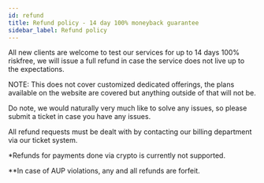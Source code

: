 ```yaml
---
id: refund
title: Refund policy - 14 day 100% moneyback guarantee
sidebar_label: Refund policy
---
```

All new clients are welcome to test our services for up to 14 days 100% riskfree, we will issue a full refund in case the service does not live up to the expectations.

NOTE: This does not cover customized dedicated offerings, the plans available on the website are covered but anything outside of that will not be.

Do note, we would naturally very much like to solve any issues, so please submit a ticket in case you have any issues.

All refund requests must be dealt with by contacting our billing department via our ticket system.

*Refunds for payments done via crypto is currently not supported.

**In case of AUP violations, any and all refunds are forfeit.